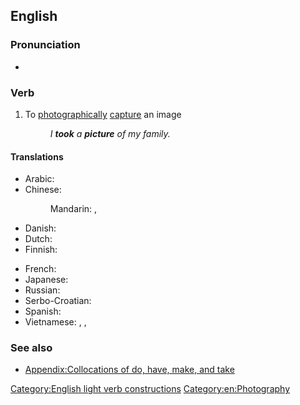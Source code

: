 ==English==

===Pronunciation===
* {{audio|En-au-take a picture.ogg|Audio (AU)|lang=en}}

===Verb===
{{en-verb|head=[[take]] a [[picture]]|takes a picture|taking a picture|took a picture|taken a picture}}

# {{lb|en|idiomatic}} To [[photographically]] [[capture]] an image
#: ''I '''took''' a '''picture''' of my family.''

====Translations====
{{trans-top|capture an image}}
* Arabic: {{t|ar|اِلْتَقَطَ صُورَةً}}
* Chinese:
*: Mandarin: {{t+|cmn|照相|tr=zhàoxiàng|sc=Hani}}, {{t+|cmn|拍照|tr=pāizhào|sc=Hani}}
* Danish: {{t-needed|da}}
* Dutch: {{t-needed|nl}}
* Finnish: {{t|fi|[[ottaa]] [[kuva]]}}
{{trans-mid}}
* French: {{t+|fr|prendre en photo}}
* Japanese: {{t+|ja|撮る|tr=とる, toru}}
* Russian: {{t|ru|сделать фото|tr=cdelat' foto}}
* Serbo-Croatian: {{t-needed|sh}}
* Spanish: {{t|es|hacer una fotografía}}
* Vietnamese: {{t|vi|chụp hình}}, {{t+|vi|chụp ảnh}}, {{t+|vi|chụp}}
{{trans-bottom}}

===See also===
* [[Appendix:Collocations of do, have, make, and take]]

[[Category:English light verb constructions]]
[[Category:en:Photography]]